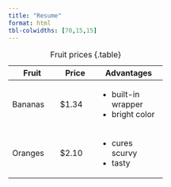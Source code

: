 ```yaml
---
title: "Resume"
format: html
tbl-colwidths: [70,15,15]
---
```


<!--https://github.com/twbs/bootstrap/blob/main/scss/_tables.scss-->

+-----------+-----------+--------------------+
| Fruit     | Price     | Advantages         |
+===========+===========+====================+
| Bananas   | $1.34     | - built-in wrapper |
|           |           | - bright color     |
+-----------+-----------+--------------------+
| Oranges   | $2.10     | - cures scurvy     |
|           |           | - tasty            |
+-----------+-----------+--------------------+


: Fruit prices {.table}

